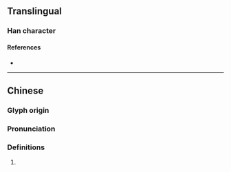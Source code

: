 {{character info}}
==Translingual==

===Han character===
{{Han char|rn=72|rad=日|as=20|sn=24|four=69031|canj=AFBF|ids=⿰日黨}}

====References====
* {{Han ref|kx=0501.480|dkj=14271|dj=0872.240|hdz=21543.030|uh=66ED|ud=26349|bh=F8AA|bd=63658}}

----

==Chinese==
{{zh-forms}}

===Glyph origin===
{{Han etym}}

===Pronunciation===
{{zh-pron
|m=tǎng
|c=tong2
|mc=y
|oc=y
|cat=
}}

===Definitions===
{{zh-hanzi}}

# {{rfdef|zh}}